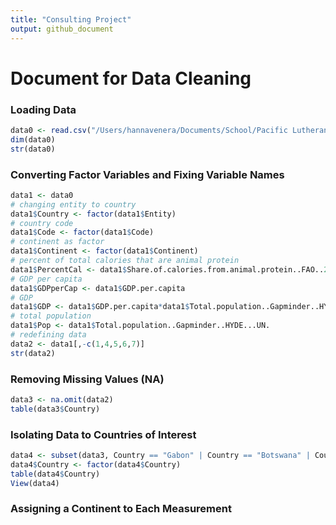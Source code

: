 ```yaml
---
title: "Consulting Project"
output: github_document
---
```


# Document for Data Cleaning 

### Loading Data
```r
data0 <- read.csv("/Users/hannavenera/Documents/School/Pacific Lutheran University/Classes/Classes 2020-2021/Spring 2021/STAT 348/Consulting Project/share-of-calories-from-animal-protein-vs-gdp-per-capita.csv", header = TRUE)
dim(data0)
str(data0)
```

### Converting Factor Variables and Fixing Variable Names
```r
data1 <- data0
# changing entity to country
data1$Country <- factor(data1$Entity)
# country code
data1$Code <- factor(data1$Code)
# continent as factor
data1$Continent <- factor(data1$Continent)
# percent of total calories that are animal protein
data1$PercentCal <- data1$Share.of.calories.from.animal.protein..FAO..2017..
# GDP per capita
data1$GDPperCap <- data1$GDP.per.capita
# GDP
data1$GDP <- data1$GDP.per.capita*data1$Total.population..Gapminder..HYDE...UN.
# total population
data1$Pop <- data1$Total.population..Gapminder..HYDE...UN.
# redefining data
data2 <- data1[,-c(1,4,5,6,7)]
str(data2)
```

### Removing Missing Values (NA)
```r
data3 <- na.omit(data2)
table(data3$Country)
```

### Isolating Data to Countries of Interest
```r
data4 <- subset(data3, Country == "Gabon" | Country == "Botswana" | Country == "Mauritius" | Country == "Kuwait" | Country == "United Arab Emirates" | Country == "Saudi Arabia" | Country == "Norway" | Country == "Switzerland" | Country == "Ireland" | Country == "United States" | Country == "Canada" | Country == "Trinidad and Tobago" | Country == "Venezuela" | Country == "Chile" | Country == "Argentina" | Country == "Hong Kong" | Country == "Taiwan" | Country == "Japan")
data4$Country <- factor(data4$Country)
table(data4$Country)
View(data4)
```

### Assigning a Continent to Each Measurement
```r


```



